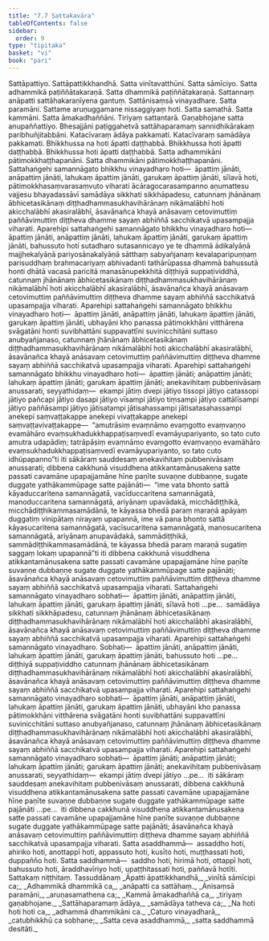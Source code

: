 ```yaml
---
title: "7.7 Sattakavāra"
tableOfContents: false
sidebar:
  order: 9
type: "tipitaka"
basket: "vi"
book: "pari"
---
```



<DynamicBreadcrumb />

<Division number="327" book="pari" bookNo="5" page="239">

<Paragraph number="1535" book="pari">
Sattāpattiyo. Sattāpattikkhandhā. Satta vinītavatthūni. Satta sāmīciyo. Satta adhammikā paṭiññātakaraṇā. Satta dhammikā paṭiññātakaraṇā. Sattannaṃ anāpatti sattāhakaraṇīyena gantuṃ. Sattānisaṃsā vinayadhare. Satta paramāni. Sattame aruṇuggamane nissaggiyaṃ hoti. Satta samathā. Satta kammāni. Satta āmakadhaññāni. Tiriyaṃ sattantarā. Gaṇabhojane satta anupaññattiyo. Bhesajjāni paṭiggahetvā sattāhaparamaṃ sannidhikārakaṃ paribhuñjitabbāni. Katacīvaraṃ ādāya pakkamati. Katacīvaraṃ samādāya pakkamati. Bhikkhussa na hoti āpatti daṭṭhabbā. Bhikkhussa hoti āpatti daṭṭhabbā. Bhikkhussa hoti āpatti daṭṭhabbā. Satta adhammikāni pātimokkhaṭṭhapanāni. Satta dhammikāni pātimokkhaṭṭhapanāni.
</Paragraph>

<Paragraph number="1536" book="pari">
Sattahaṅgehi samannāgato bhikkhu vinayadharo hoti—  āpattiṃ jānāti, anāpattiṃ jānāti, lahukaṃ āpattiṃ jānāti, garukaṃ āpattiṃ jānāti, sīlavā hoti, pātimokkhasaṃvarasaṃvuto viharati ācāragocarasampanno aṇumattesu vajjesu bhayadassāvī samādāya sikkhati sikkhāpadesu, catunnaṃ jhānānaṃ ābhicetasikānaṃ diṭṭhadhammasukhavihārānaṃ nikāmalābhī hoti akicchalābhī akasiralābhī, āsavānañca khayā anāsavaṃ cetovimuttiṃ paññāvimuttiṃ diṭṭheva dhamme sayaṃ abhiññā sacchikatvā upasampajja viharati.
</Paragraph>

<Paragraph number="1537" book="pari">
Aparehipi sattahaṅgehi samannāgato bhikkhu vinayadharo hoti—  āpattiṃ jānāti, anāpattiṃ jānāti, lahukaṃ āpattiṃ jānāti, garukaṃ āpattiṃ jānāti, bahussuto hoti sutadharo sutasannicayo ye te dhammā ādikalyāṇā majjhekalyāṇā pariyosānakalyāṇā sātthaṃ sabyañjanaṃ kevalaparipuṇṇaṃ parisuddhaṃ brahmacariyaṃ abhivadanti tathārūpassa dhammā bahussutā honti dhātā vacasā paricitā manasānupekkhitā diṭṭhiyā suppaṭividdhā, catunnaṃ jhānānaṃ ābhicetasikānaṃ diṭṭhadhammasukhavihārānaṃ nikāmalābhī hoti akicchalābhī akasiralābhī, āsavānañca khayā anāsavaṃ cetovimuttiṃ paññāvimuttiṃ diṭṭheva dhamme sayaṃ abhiññā sacchikatvā upasampajja viharati.
</Paragraph>

<Paragraph number="1538" book="pari">
Aparehipi sattahaṅgehi samannāgato bhikkhu vinayadharo hoti—  āpattiṃ jānāti, anāpattiṃ jānāti, lahukaṃ āpattiṃ jānāti, garukaṃ āpattiṃ jānāti, ubhayāni kho panassa pātimokkhāni vitthārena svāgatāni honti suvibhattāni suppavattīni suvinicchitāni suttaso anubyañjanaso, catunnaṃ jhānānaṃ ābhicetasikānaṃ diṭṭhadhammasukhavihārānaṃ nikāmalābhī hoti akicchalābhī akasiralābhī, āsavānañca khayā anāsavaṃ cetovimuttiṃ paññāvimuttiṃ diṭṭheva dhamme sayaṃ abhiññā sacchikatvā upasampajja viharati.
</Paragraph>

<Paragraph number="1539" book="pari">
Aparehipi sattahaṅgehi samannāgato bhikkhu vinayadharo hoti—  āpattiṃ jānāti; anāpattiṃ jānāti; lahukaṃ āpattiṃ jānāti; garukaṃ āpattiṃ jānāti; anekavihitaṃ pubbenivāsaṃ anussarati, seyyathidaṃ—  ekampi jātiṃ dvepi jātiyo tissopi jātiyo catassopi jātiyo pañcapi jātiyo dasapi jātiyo vīsampi jātiyo tiṃsampi jātiyo cattālīsampi jātiyo paññāsampi jātiyo jātisatampi jātisahassampi jātisatasahassampi anekepi saṃvaṭṭakappe anekepi vivaṭṭakappe anekepi saṃvaṭṭavivaṭṭakappe—  “amutrāsiṃ evaṃnāmo evaṃgotto evaṃvaṇṇo evamāhāro evaṃsukhadukkhappaṭisaṃvedī evamāyupariyanto, so tato cuto amutra udapādiṃ; tatrāpāsiṃ evaṃnāmo evaṃgotto evaṃvaṇṇo evamāhāro evaṃsukhadukkhappaṭisaṃvedī evamāyupariyanto, so tato cuto idhūpapanno”ti iti sākāraṃ sauddesaṃ anekavihitaṃ pubbenivāsaṃ anussarati; dibbena cakkhunā visuddhena atikkantamānusakena satte passati cavamāne upapajjamāne hīne paṇīte suvaṇṇe dubbaṇṇe, sugate duggate yathākammūpage satte pajānāti—  “ime vata bhonto sattā kāyaduccaritena samannāgatā, vacīduccaritena samannāgatā, manoduccaritena samannāgatā, ariyānaṃ upavādakā, micchādiṭṭhikā, micchādiṭṭhikammasamādānā, te kāyassa bhedā paraṃ maraṇā apāyaṃ duggatiṃ vinipātaṃ nirayaṃ upapannā, ime vā pana bhonto sattā kāyasucaritena samannāgatā, vacīsucaritena samannāgatā, manosucaritena samannāgatā, ariyānaṃ anupavādakā, sammādiṭṭhikā, sammādiṭṭhikammasamādānā, te kāyassa bhedā paraṃ maraṇā sugatiṃ saggaṃ lokaṃ upapannā”ti iti dibbena cakkhunā visuddhena atikkantamānusakena satte passati cavamāne upapajjamāne hīne paṇīte suvaṇṇe dubbaṇṇe sugate duggate yathākammūpage satte pajānāti; āsavānañca khayā anāsavaṃ cetovimuttiṃ paññāvimuttiṃ diṭṭheva dhamme sayaṃ abhiññā sacchikatvā upasampajja viharati.
</Paragraph>

<Paragraph number="1540" book="pari">
Sattahaṅgehi samannāgato vinayadharo sobhati—  āpattiṃ jānāti, anāpattiṃ jānāti, lahukaṃ āpattiṃ jānāti, garukaṃ āpattiṃ jānāti, sīlavā hoti …pe…  samādāya sikkhati sikkhāpadesu, catunnaṃ jhānānaṃ ābhicetasikānaṃ diṭṭhadhammasukhavihārānaṃ nikāmalābhī hoti akicchalābhī akasiralābhī, āsavānañca khayā anāsavaṃ cetovimuttiṃ paññāvimuttiṃ diṭṭheva dhamme sayaṃ abhiññā sacchikatvā upasampajja viharati.
</Paragraph>

<Paragraph number="1541" book="pari">
Aparehipi sattahaṅgehi samannāgato vinayadharo. Sobhati—  āpattiṃ jānāti, anāpattiṃ jānāti, lahukaṃ āpattiṃ jānāti, garukaṃ āpattiṃ jānāti, bahussuto hoti …pe…  diṭṭhiyā suppaṭividdho catunnaṃ jhānānaṃ ābhicetasikānaṃ diṭṭhadhammasukhavihārānaṃ nikāmalābhī hoti akicchalābhī akasiralābhī, āsavānañca khayā anāsavaṃ cetovimuttiṃ paññāvimuttiṃ diṭṭheva dhamme sayaṃ abhiññā sacchikatvā upasampajja viharati.
</Paragraph>

<Paragraph number="1542" book="pari">
Aparehipi sattahaṅgehi samannāgato vinayadharo sobhati—  āpattiṃ jānāti, anāpattiṃ jānāti, lahukaṃ āpattiṃ jānāti, garukaṃ āpattiṃ jānāti, ubhayāni kho panassa pātimokkhāni vitthārena svāgatāni honti suvibhattāni suppavattīni suvinicchitāni suttaso anubyañjanaso, catunnaṃ jhānānaṃ ābhicetasikānaṃ diṭṭhadhammasukhavihārānaṃ nikāmalābhī hoti akicchalābhī akasiralābhī, āsavānañca khayā anāsavaṃ cetovimuttiṃ paññāvimuttiṃ diṭṭheva dhamme sayaṃ abhiññā sacchikatvā upasampajja viharati.
</Paragraph>

<Paragraph number="1543" book="pari">
Aparehipi sattahaṅgehi samannāgato vinayadharo sobhati—  āpattiṃ jānāti; anāpattiṃ jānāti; lahukaṃ āpattiṃ jānāti; garukaṃ āpattiṃ jānāti; anekavihitaṃ pubbenivāsaṃ anussarati, seyyathidaṃ—  ekampi jātiṃ dvepi jātiyo …pe…  iti sākāraṃ sauddesaṃ anekavihitaṃ pubbenivāsaṃ anussarati, dibbena cakkhunā visuddhena atikkantamānusakena satte passati cavamāne upapajjamāne hīne paṇīte suvaṇṇe dubbaṇṇe sugate duggate yathākammūpage satte pajānāti …pe…  iti dibbena cakkhunā visuddhena atikkantamānusakena satte passati cavamāne upapajjamāne hīne paṇīte suvaṇṇe dubbaṇṇe sugate duggate yathākammūpage satte pajānāti; āsavānañca khayā anāsavaṃ cetovimuttiṃ paññāvimuttiṃ diṭṭheva dhamme sayaṃ abhiññā sacchikatvā upasampajja viharati.
</Paragraph>

<Paragraph number="1544" book="pari">
Satta asaddhammā—  assaddho hoti, ahiriko hoti, anottappī hoti, appassuto hoti, kusīto hoti, muṭṭhassati hoti, duppañño hoti.
</Paragraph>

<Paragraph number="1545" book="pari">
Satta saddhammā—  saddho hoti, hirimā hoti, ottappī hoti, bahussuto hoti, āraddhavīriyo hoti, upaṭṭhitassati hoti, paññavā hotīti.

</Paragraph>
</Division>

<Paragraph number="1546" type="center" book="pari">
Sattakaṃ niṭṭhitaṃ.



</Paragraph>

<Paragraph number="1547" type="center" book="pari">
Tassuddānaṃ


</Paragraph>

<Paragraph number="1548" type="verses" book="pari">
_Āpatti āpattikkhandhā,_  
_vinītā sāmīcipi ca;_  
_Adhammikā dhammikā ca,_  
_anāpatti ca sattāhaṃ._  

</Paragraph>

<Paragraph number="1549" type="verses" book="pari">
_Ānisaṃsā paramāni,_  
_aruṇasamathena ca;_  
_Kammā āmakadhaññā ca,_  
_tiriyaṃ gaṇabhojane._  

</Paragraph>

<Paragraph number="1550" type="verses" book="pari">
_Sattāhaparamaṃ ādāya,_  
_samādāya tatheva ca;_  
_Na hoti hoti hoti ca,_  
_adhammā dhammikāni ca._  

</Paragraph>

<Paragraph number="1551" type="verses" book="pari">
_Caturo vinayadharā,_  
_catubhikkhū ca sobhane;_  
_Satta ceva asaddhammā,_  
_satta saddhammā desitāti._
</Paragraph>